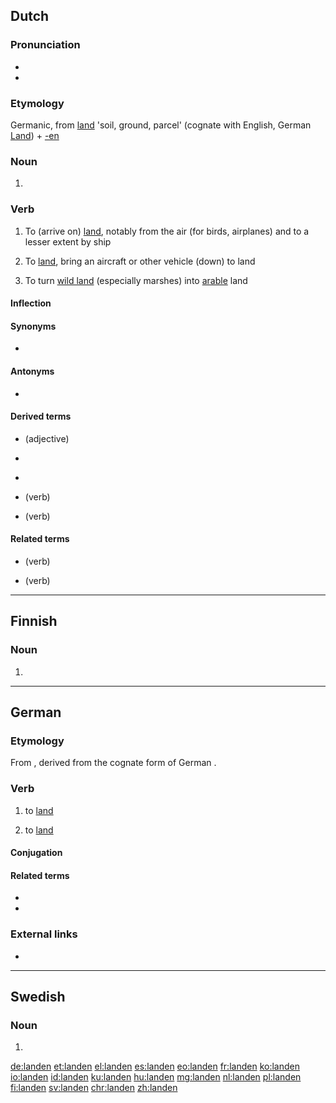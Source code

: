 {{also|Landen|länden}}
==Dutch==

===Pronunciation===
* {{IPA|/ˈlɑn.də(n)/|lang=nl}}
* {{audio|Nl-landen.ogg|Audio|lang=nl}}

===Etymology===
Germanic, from [[land]] 'soil, ground, parcel' (cognate with English, German [[Land]]) + [[-en]]

===Noun===
{{head|nl|noun plural form}}

# {{nl-noun form of|pl|land}}

===Verb===
{{nl-verb}}

# {{lb|nl|intransitive}} To (arrive on) [[land]], notably from the air (for birds, airplanes) and to a lesser extent by ship
# {{lb|nl|transitive}} To [[land]], bring an aircraft or other vehicle (down) to land
# {{lb|nl|transitive}} To turn [[wild land]] (especially marshes) into [[arable]] land

====Inflection====
{{nl-conj-wk|land|aux=zijn}}

====Synonyms====
* {{l|nl|neerstrijken}}

====Antonyms====
* {{l|nl|opstijgen}}

====Derived terms====
* {{l|nl|landelijk}} (adjective)
* {{l|nl|landing}}
* {{l|nl|landtouw}} {{g2|n}}
* {{l|nl|aanlanden}} (verb)
* {{l|nl|inlanden}} (verb)

====Related terms====
* {{l|nl|belanden}} (verb)
* {{l|nl|verlanden}} (verb)

----

==Finnish==

===Noun===
{{head|fi|noun form}}

# {{fi-form of|case=genitive|pl=singular|lande}}

----

==German==

===Etymology===
From {{etyl|gml|de}} {{m|gml|landen}}, derived from the cognate form of German {{m|de|Land||land}}.

===Verb===
{{de-verb-weak|landet|landete|gelandet|auxiliary=both}}

# {{lb|de|intransitive|auxiliary verb: sein|aviation}} to [[land#English|land]]
# {{lb|de|transitive|auxiliary verb: haben|aviation}} to [[land#English|land]]

====Conjugation====
{{de-conj-weak|land|gelandet|hs|e}}

====Related terms====
* {{l|de|Landung}}
* {{l|de|wassern}}

===External links===
* {{R:Duden}}

----

==Swedish==

===Noun===
{{head|sv|noun form}}

# {{sv-noun-form-def-pl|land}}

[[de:landen]]
[[et:landen]]
[[el:landen]]
[[es:landen]]
[[eo:landen]]
[[fr:landen]]
[[ko:landen]]
[[io:landen]]
[[id:landen]]
[[ku:landen]]
[[hu:landen]]
[[mg:landen]]
[[nl:landen]]
[[pl:landen]]
[[fi:landen]]
[[sv:landen]]
[[chr:landen]]
[[zh:landen]]